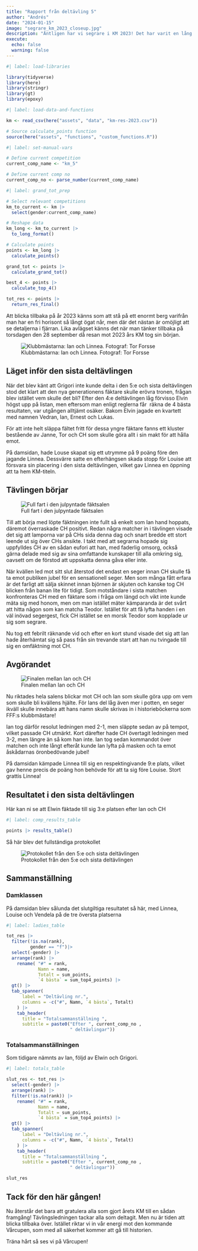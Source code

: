 ```yaml
---
title: "Rapport från deltävling 5"
author: "Andrés"
date: "2024-01-15"
image: "segrare_km_2023_closeup.jpg"
description: "Äntligen har vi segrare i KM 2023! Det har varit en lång och äventyrsfylld resa, men nu är den över. Läs mer om hur allt slutade."
execute:
  echo: false
  warning: false
---
```


```r
#| label: load-libraries

library(tidyverse)
library(here)
library(stringr)
library(gt)
library(epoxy)
```

```r
#| label: load-data-and-functions

km <- read_csv(here("assets", "data", "km-res-2023.csv"))

# Source calculate_points function
source(here("assets", "functions", "custom_functions.R"))
```

```r
#| label: set-manual-vars

# Define current competition
current_comp_name <- "km_5"

# Define current comp no
current_comp_no <- parse_number(current_comp_name)
```

```r
#| label: grand_tot_prep

# Select relevant competitions
km_to_current <- km |> 
  select(gender:current_comp_name)

# Reshape data
km_long <- km_to_current |> 
  to_long_format()

# Calculate points
points <- km_long |> 
  calculate_points()  

grand_tot <- points |> 
  calculate_grand_tot()

best_4 <- points |> 
  calculate_top_4()

tot_res <- points |> 
  return_res_final()
```

Att blicka tillbaka på år 2023 känns som att stå på ett enormt berg varifrån man har en fri horisont så långt ögat når, men där det nästan är omöjligt att se detaljerna i fjärran. Lika avlägset känns det när man tänker tillbaka på torsdagen den 28 september då resan mot 2023 års KM tog sin början.

![Klubbmästarna: Ian och Linnea. Fotograf: Tor Forsse](segrare_km_2023.jpg)

## Läget inför den sista deltävlingen

När det blev känt att Grigori inte kunde delta i den 5:e och sista deltävlingen stod det klart att den nya generationens fäktare skulle erövra tronen, frågan blev istället vem skulle det bli? Efter den 4:e deltävlingen låg förvisso Elvin högst upp på listan, men eftersom man enligt reglerna får  räkna de 4 bästa resultaten, var utgången alltjämt osäker. Bakom Elvin jagade en kvartett med namnen Vedran, Ian, Ernest och Lukas. 

För att inte helt släppa fältet fritt för dessa yngre fäktare fanns ett kluster bestående av Janne, Tor och CH som skulle göra allt i sin makt för att hålla emot.

På damsidan, hade Louse skapat sig ett utrymme på 9 poäng före den jagande Linnea. Dessvärre satte en efterhängsen skada stopp för Louise att försvara sin placering i den sista deltävlingen, vilket gav Linnea en öppning att ta hem KM-titeln.

## Tävlingen börjar

![Full fart i den julpyntade fäktsalen](julfint.jpg)

Till att börja med löpte fäktningen inte fullt så enkelt som Ian hand hoppats, däremot överraskade CH positivt. Redan några matcher in i tävlingen visade det sig att lamporna var på CHs sida denna dag och snart bredde ett stort leende ut sig över CHs ansikte. I takt med att segrarna hopade sig uppfylldes CH av en sådan eufori att han, med faderlig omsorg, också gärna delade med sig av sina omfattande kunskaper till alla omkring sig, oavsett om de förstod att uppskatta denna gåva eller inte.

När kvällen led mot sitt slut återstod det endast en seger innan CH skulle få ta emot publiken jubel för en sensationell seger. Men som många fått erfara är det farligt att sälja skinnet innan björnen är skjuten och kanske tog CH blicken från banan lite för tidigt. Som motståndare i sista matchen konfronteras CH med en fäktare som i fråga om längd och vikt inte kunde mäta sig med honom, men om man istället mäter kämparanda är det svårt att hitta någon som kan matcha Teodor. Istället för att få lyfta handen i en väl inövad segergest, fick CH istället se en morsk Teodor som kopplade ur sig som segrare.

Nu tog ett febrilt räknande vid och efter en kort stund visade det sig att Ian hade återhämtat sig så pass från sin trevande start att han nu tvingade till sig en omfäktning mot CH.

## Avgörandet

![Finalen mellan Ian och CH](final.jpg)

Nu riktades hela salens blickar mot CH och Ian som skulle göra upp om vem som skulle bli kvällens hjälte. För Ians del låg även mer i potten, en seger ikväll skulle innebära att hans namn skulle skrivas in i historieböckerna som FFF:s klubbmästare!

Ian tog därför resolut ledningen med 2-1, men släppte sedan av på tempot, vilket passade CH utmärkt. Kort därefter hade CH övertagit ledningen med 3-2, men längre än så kom han inte. Ian tog sedan kommandot över matchen och inte långt efteråt kunde Ian lyfta på masken och ta emot åskådarnas öronbedövande jubel!

På damsidan kämpade Linnea till sig en respektingivande 9:e plats, vilket gav henne precis de poäng hon behövde för att ta sig före Louise. Stort grattis Linnea!

## Resultatet i den sista deltävlingen

Här kan ni se att Elwin fäktade till sig 3:e platsen efter Ian och CH

```r
#| label: comp_results_table

points |> results_table()
```

Så här blev det fullständiga protokollet

![Protokollet från den 5:e och sista deltävlingen](protokoll_km5.jpg)

## Sammanställning

### Damklassen

På damsidan blev sålunda det slutgiltiga resultatet så här, med Linnea, Louise och Vendela på de tre översta platserna

```r
#| label: ladies_table 

tot_res |>
  filter(!is.na(rank),
         gender == "f")|> 
  select(-gender) |> 
  arrange(rank) |> 
    rename( "#" = rank,
            Namn = name,
            Totalt = sum_points,
            `4 bästa` = sum_top4_points) |> 
  gt() |> 
  tab_spanner(
      label = "Deltävling nr.",
      columns = -c("#", Namn, `4 bästa`, Totalt)
    ) |> 
    tab_header(
      title = "Totalsammanställning ",
      subtitle = paste0("Efter ", current_comp_no ,
                        " deltävlingar"))
```

### Totalsammanställningen

Som tidigare nämnts av Ian, följd av Elwin och Grigori.

```r
#| label: totals_table 

slut_res <- tot_res |>
  select(-gender) |> 
  arrange(rank) |> 
  filter(!is.na(rank)) |> 
    rename( "#" = rank,
            Namn = name,
            Totalt = sum_points,
            `4 bästa` = sum_top4_points) |> 
  gt() |> 
  tab_spanner(
      label = "Deltävling nr.",
      columns = -c("#", Namn, `4 bästa`, Totalt)
    ) |> 
    tab_header(
      title = "Totalsammanställning ",
      subtitle = paste0("Efter ", current_comp_no ,
                        " deltävlingar"))

slut_res
```

## Tack för den här gången!

Nu återstår det bara att gratulera alla som gjort årets KM till en sådan framgång! Tävlingsledningen tackar alla som deltagit. Men nu är tiden att blicka tillbaka över. Istället riktar vi in vår energi mot den kommande Vårcupen, som med all säkerhet kommer att gå till historien. 

Träna hårt så ses vi på Vårcupen!
